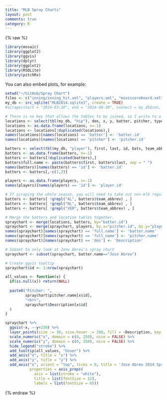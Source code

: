 ```yaml
---
title: "MLB Spray Charts"
layout: post
comments: true
category: R
---
```


{% raw %}


```r
library(mosaic)
library(ggplot2)
library(ggvis)
library(dplyr)
library(ggplot2)
library(RSQLite)
library(pitchRx)
```

You can also embed plots, for example:


```r
setwd("~/GitHub/Spray Chart")
files <- c("inning/inning_hit.xml", "players.xml", "miniscoreboard.xml")
my_db <- src_sqlite("MLB2014.sqlite3", create = TRUE)
#scrape(start = "2014-03-30", end = "2014-09-30", connect = my_db$con, suffix = files)
```

```r
# There is no key that allows the tables to be joined, so I write to a dataframe.
locations <- select(tbl(my_db, "hip"), des, x, y, batter, pitcher, type, team, inning)
locations <- as.data.frame(locations, n=-1)
locations <- locations[!duplicated(locations),]
names(locations)[names(locations) == 'batter'] <- 'batter.id'
names(locations)[names(locations) == 'pitcher'] <- 'pitcher.id'

batters <- select(tbl(my_db, "player"), first, last, id, bats, team_abbrev)
batters <- as.data.frame(batters, n=-1)
batters <- batters[!duplicated(batters),]
batters$full.name <- paste(batters$first, batters$last, sep = " ")
names(batters)[names(batters) == 'id'] <- 'batter.id'
batters <- batters[,-c(1,2)]

players <- as.data.frame(players, n=-1)
names(players)[names(players) == 'id'] <- 'player.id'

# If scraping the whole season, you will need to take out non-mlb regular season games.
batters <- batters[ !grepl("AL", batters$team_abbrev) , ]
batters <- batters[ !grepl("NL", batters$team_abbrev) , ]
batters <- batters[ !grepl("VER", batters$team_abbrev) , ]

# Merge the batters and location tables together.
spraychart <- merge(locations, batters, by="batter.id")
spraychart <- merge(spraychart, players, by.x="pitcher.id", by.y="player.id")
names(spraychart)[names(spraychart) == 'full.name'] <- 'batter.name'
names(spraychart)[names(spraychart) == 'full_name'] <- 'pitcher.name'
names(spraychart)[names(spraychart) == 'des'] <- 'Description'

# Subset to only look at Jose Abreu's spray chart
spraychart <- subset(spraychart, batter.name=="Jose Abreu")
```

```r
# Create ggvis tooltip  
spraychart$id <- 1:nrow(spraychart)

all_values <- function(x) {
  if(is.null(x)) return(NULL)
  
  paste0("Pitcher: ",
         spraychart$pitcher.name[x$id],
         "<br>",
         spraychart$Description[x$id]
  )
}
```


```r
spraychart %>%
  ggvis(~x, ~-y+250) %>%
  layer_points(size := 30, size.hover := 200, fill = ~Description, key:=~id) %>%
  scale_numeric("x", domain = c(0, 250), nice = FALSE) %>%
  scale_numeric("y", domain = c(0, 250), nice = FALSE) %>%
  hide_legend("stroke") %>%
  add_tooltip(all_values, "hover") %>%
  add_axis("x", title = "x") %>%
  add_axis("y", title = "y") %>%
  add_axis("x", orient = "top", ticks = 0, title = 'Jose Abreu 2014 Spray Chart',
           properties = axis_props(
             axis = list(stroke = "white"),
             title = list(fontSize = 12),
             labels = list(fontSize = 0)))
```

{% endraw %}
